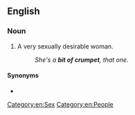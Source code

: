 ==English==

===Noun===
{{en-noun|bits of crumpet}}

# {{lb|en|slang}} A very sexually desirable woman.
#: ''She's a '''bit of crumpet''', that one.''

====Synonyms====
* {{l|en|piece of crumpet}}

[[Category:en:Sex]]
[[Category:en:People]]